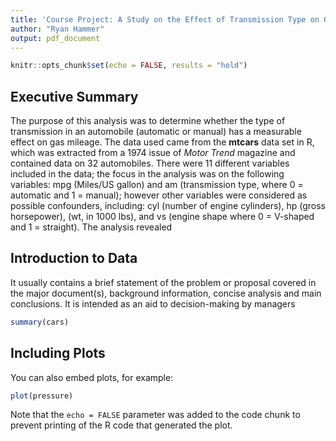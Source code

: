 ```yaml
---
title: 'Course Project: A Study on the Effect of Transmission Type on Gas Mileage'
author: "Ryan Hammer"
output: pdf_document
---
```


```r
knitr::opts_chunk$set(echo = FALSE, results = "hold")
```

## Executive Summary

The purpose of this analysis was to determine whether the type of transmission in an automobile (automatic or manual) has a measurable effect on gas mileage. The data used came from the **mtcars** data set in R, which was extracted from a 1974 issue of _Motor Trend_ magazine and contained data on 32 automobiles. There were 11 different variables included in the data; the focus in the analysis was on the following variables: mpg (Miles/US gallon) and am (transmission type, where 0 = automatic and 1 = manual); however other variables were considered as possible confounders, including: cyl (number of engine cylinders), hp (gross horsepower), (wt, in 1000 lbs), and vs (engine shape where 0 = V-shaped and 1 = straight).
The analysis revealed

## Introduction to Data




It usually contains a brief statement of the problem or proposal covered in the major document(s), background information, concise analysis and main conclusions. It is intended as an aid to decision-making by managers 

```r
summary(cars)
```

## Including Plots

You can also embed plots, for example:

```r
plot(pressure)
```

Note that the `echo = FALSE` parameter was added to the code chunk to prevent printing of the R code that generated the plot.
